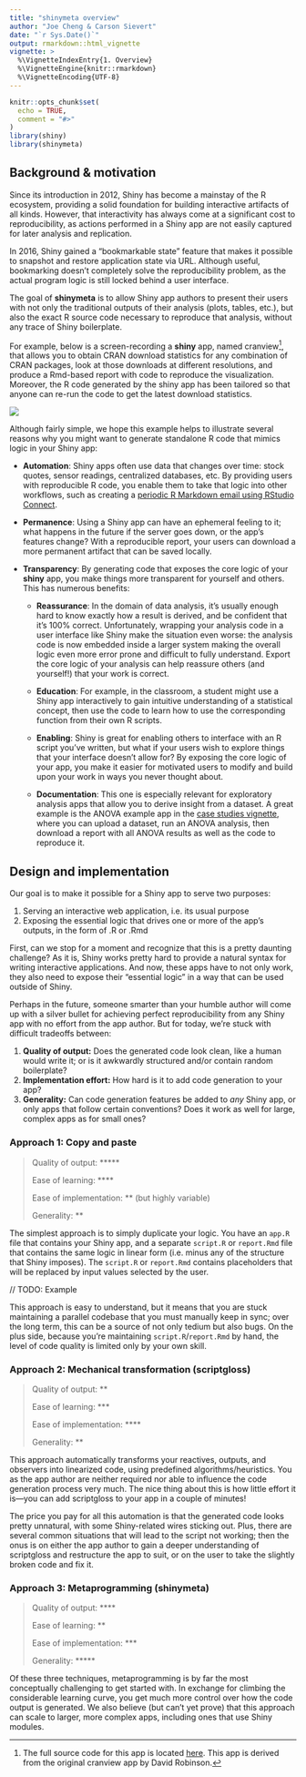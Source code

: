 ```yaml
---
title: "shinymeta overview"
author: "Joe Cheng & Carson Sievert"
date: "`r Sys.Date()`"
output: rmarkdown::html_vignette
vignette: >
  %\VignetteIndexEntry{1. Overview}
  %\VignetteEngine{knitr::rmarkdown}
  %\VignetteEncoding{UTF-8}
---
```


```r
knitr::opts_chunk$set(
  echo = TRUE, 
  comment = "#>"
)
library(shiny)
library(shinymeta)
```

## Background & motivation

Since its introduction in 2012, Shiny has become a mainstay of the R ecosystem, providing a solid foundation for building interactive artifacts of all kinds. However, that interactivity has always come at a significant cost to reproducibility, as actions performed in a Shiny app are not easily captured for later analysis and replication.

In 2016, Shiny gained a "bookmarkable state" feature that makes it possible to snapshot and restore application state via URL. Although useful, bookmarking doesn't completely solve the reproducibility problem, as the actual program logic is still locked behind a user interface. 

<!--
Around the same time, Shiny gadgets were introduced, making it possible for Shiny apps to return value(s) to the hosting R session. Although useful for retrieving and exporting R objects from a shiny app, it's really only meant for interactive use (i.e., the same person using the app must be running it in their local R session). In many cases, it'd be more desirable to get at the code to reproduce those objects.
-->

The goal of **shinymeta** is to allow Shiny app authors to present their users with not only the traditional outputs of their analysis (plots, tables, etc.), but also the exact R source code necessary to reproduce that analysis, without any trace of Shiny boilerplate.

For example, below is a screen-recording a **shiny** app, named cranview^[The full source code for this app is located [here](https://github.com/cpsievert/cranview). This app is derived from the original cranview app by David Robinson.], that allows you to obtain CRAN download statistics for any combination of CRAN packages, look at those downloads at different resolutions, and produce a Rmd-based report with code to reproduce the visualization. Moreover, the R code generated by the shiny app has been tailored so that anyone can re-run the code to get the latest download statistics.  

<img src="cranview-intro.gif" />

Although fairly simple, we hope this example helps to illustrate several reasons why you might want to generate standalone R code that mimics logic in your Shiny app:

* **Automation**: Shiny apps often use data that changes over time: stock quotes, sensor readings, centralized databases, etc. By providing users with reproducible R code, you enable them to take that logic into other workflows, such as creating a [periodic R Markdown email using RStudio Connect](https://docs.rstudio.com/connect/1.7.4/user/r-markdown-schedule.html).
* **Permanence**: Using a Shiny app can have an ephemeral feeling to it; what happens in the future if the server goes down, or the app's features change? With a reproducible report, your users can download a more permanent artifact that can be saved locally.
* **Transparency**: By generating code that exposes the core logic of your **shiny** app, you make things more transparent for yourself and others. This has numerous benefits:

    * **Reassurance**: In the domain of data analysis, it's usually enough hard to know exactly how a result is derived, and be confident that it's 100% correct. Unfortunately, wrapping your analysis code in a user interface like Shiny make the situation even worse: the analysis code is now embedded inside a larger system making the overall logic even more error prone and difficult to fully understand. Export the core logic of your analysis can help reassure others (and yourself!) that your work is correct.
    
    * **Education**: For example, in the classroom, a student might use a Shiny app interactively to gain intuitive understanding of a statistical concept, then use the code to learn how to use the corresponding function from their own R scripts.
    
    * **Enabling**: Shiny is great for enabling others to interface with an R script you've written, but what if your users wish to explore things that your interface doesn't allow for? By exposing the core logic of your app, you make it easier for motivated users to modify and build upon your work in ways you never thought about.
    
    * **Documentation**: This one is especially relevant for exploratory analysis apps that allow you to derive insight from a dataset. A great example is the ANOVA example app in the [case studies vignette](04-case-studies.html#ANOVA), where you can upload a dataset, run an ANOVA analysis, then download a report with all ANOVA results as well as the code to reproduce it.


## Design and implementation

Our goal is to make it possible for a Shiny app to serve two purposes:

1. Serving an interactive web application, i.e. its usual purpose
2. Exposing the essential logic that drives one or more of the app's outputs, in the form of .R or .Rmd

First, can we stop for a moment and recognize that this is a pretty daunting challenge? As it is, Shiny works pretty hard to provide a natural syntax for writing interactive applications. And now, these apps have to not only work, they also need to expose their "essential logic" in a way that can be used outside of Shiny.

Perhaps in the future, someone smarter than your humble author will come up with a silver bullet for achieving perfect reproducibility from any Shiny app with no effort from the app author. But for today, we're stuck with difficult tradeoffs between:

1. **Quality of output:** Does the generated code look clean, like a human would write it; or is it awkwardly structured and/or contain random boilerplate?
2. **Implementation effort:** How hard is it to add code generation to your app?
3. **Generality:** Can code generation features be added to _any_ Shiny app, or only apps that follow certain conventions? Does it work as well for large, complex apps as for small ones?

### Approach 1: Copy and paste

> Quality of output: \*\*\*\*\*
>
> Ease of learning: \*\*\*\*
>
> Ease of implementation: \*\* (but highly variable)
>
> Generality: \*\*

The simplest approach is to simply duplicate your logic. You have an `app.R` file that contains your Shiny app, and a separate `script.R` or `report.Rmd` file that contains the same logic in linear form (i.e. minus any of the structure that Shiny imposes). The `script.R` or `report.Rmd` contains placeholders that will be replaced by input values selected by the user.

// TODO: Example

This approach is easy to understand, but it means that you are stuck maintaining a parallel codebase that you must manually keep in sync; over the long term, this can be a source of not only tedium but also bugs. On the plus side, because you're maintaining `script.R`/`report.Rmd` by hand, the level of code quality is limited only by your own skill.

### Approach 2: Mechanical transformation (scriptgloss)

> Quality of output: \**
>
> Ease of learning: \*\*\*
>
> Ease of implementation: \*\*\*\*
>
> Generality: \*\*

This approach automatically transforms your reactives, outputs, and observers into linearized code, using predefined algorithms/heuristics. You as the app author are neither required nor able to influence the code generation process very much. The nice thing about this is how little effort it is—you can add scriptgloss to your app in a couple of minutes!

The price you pay for all this automation is that the generated code looks pretty unnatural, with some Shiny-related wires sticking out. Plus, there are several common situations that will lead to the script not working; then the onus is on either the app author to gain a deeper understanding of scriptgloss and restructure the app to suit, or on the user to take the slightly broken code and fix it.

### Approach 3: Metaprogramming (shinymeta)

> Quality of output: \*\*\*\*
>
> Ease of learning: \*\*
>
> Ease of implementation: \*\*\*
>
> Generality: \*\*\*\*\*

Of these three techniques, metaprogramming is by far the most conceptually challenging to get started with. In exchange for climbing the considerable learning curve, you get much more control over how the code output is generated. We also believe (but can't yet prove) that this approach can scale to larger, more complex apps, including ones that use Shiny modules.
